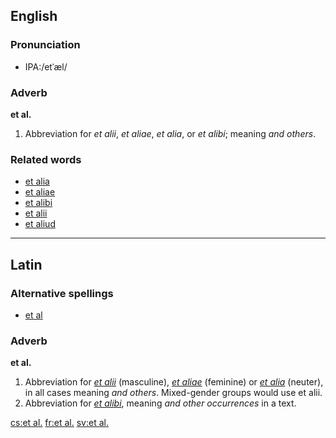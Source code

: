 ==English==

===Pronunciation===
*IPA:/etˈæl/

===Adverb===
'''et al.'''

#Abbreviation for ''et alii'', ''et aliae'', ''et alia'', or ''et alibi''; meaning ''and others''.

===Related words===
* [[et alia]]
* [[et aliae]]
* [[et alibi]]
* [[et alii]]
* [[et aliud]]
----

==Latin==
===Alternative spellings===
*[[et al]]
===Adverb===
'''et al.'''  
#Abbreviation for ''[[et alii#Latin|et alii]]'' (masculine), ''[[et aliae#Latin|et aliae]]'' (feminine) or ''[[et alia#Latin|et alia]]'' (neuter), in all cases meaning ''and others''.  Mixed-gender groups would use et alii.
#Abbreviation for ''[[et alibi]]'', meaning ''and other occurrences'' in a text.

[[cs:et al.]]
[[fr:et al.]]
[[sv:et al.]]